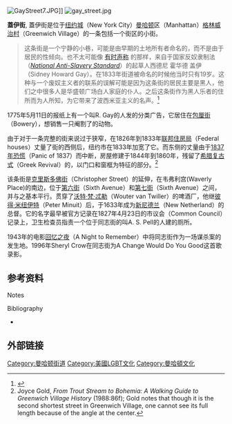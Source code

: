 {{coord|40.73362|N|74.0004|W |format=dms |region:US-NY_type:city |display=title}}
[[Image:GayStreet7.JPG|thumb]]]]
[[Image:gay_street.jpg|thumb]]

'''蓋伊街''', 蓋伊街是位于[[纽约城|纽约城]]（New York City）[[曼哈顿|曼哈顿]]区（Manhattan）[[格林威治村|格林威治村]]（Greenwich Village）的一条包括一个街区的小街。<blockquote>这条街是一个宁静的小巷，可能是由早期的土地所有者命名的，而不是由于居民的性倾向。也不太可能像 [https://web.archive.org/web/20040816215903/http://www.mcny.org/Exhibitions/abbott/a263.htm 有时声称] 的那样，来自于国家反奴隶制法（''[https://web.archive.org/web/20040905131522/http://muweb.millersville.edu/~ugrr/tellingstories/demosite/Christiana/resistance/images/standard_text.html National Anti-Slavery Standard]''）的起草人西德尼 霍华德 盖伊（Sidney Howard Gay）。在1833年街道被命名的时候他当时只有19岁。这种与一个废奴主义者的联系的误解可能是因为这条街的居民主要是黑人，他们之中很多人是华盛顿广场白人家庭的仆人。之后这条街作为黑人乐者的住所而为人所知，为它带来了波西米亚主义的名声。<ref>{{Cite web |url=http://home.roadrunner.com/~jkn/nysonglines/gay.htm |title=New York Songlines |accessdate=2010-11-29 |archive-date=2013-10-21 |archive-url=https://web.archive.org/web/20131021211223/http://home.roadrunner.com/~jkn/nysonglines/gay.htm |dead-url=yes }}</ref></blockquote>

1775年5月11日的报纸上有一个叫R. Gay的人发的分类广告，它居住在[[包厘街|包厘街]]（Bowery），想销售一只阉割了的动物。

由于对于一条完整的街来说过于狭窄，在1826年到1833年[[联邦住房局|联邦住房局]]（Federal houses）丈量了街的西侧后，纽约市在1833年加宽了它。而东侧的丈量由于[[1837年恐慌|1837年恐慌]]（Panic of 1837）而中断，房屋修建于1844年到1860年，残留了[[希腊复古式|希腊复古式]]（Greek Revival）的，以门口和窗框为特征的部分。<ref>Joyce Gold, ''From Trout Stream to Bohemia: A Walking Guide to Greenwich Village History'' (1988:86f); Gold notes that though it is the second shortest street in Greenwich Village, one cannot see its full length because of the angle at the center.</ref>

该条街是[[克里斯多佛街|克里斯多佛街]]（Christopher Street）的延伸，在韦弗利宫(Waverly Place)的南边，位于[[第六街（曼哈顿）|第六街]]（Sixth Avenue）和[[第七街（曼哈顿）|第七街]]（Sixth Avenue）之间，并与之基本平行。贯穿了[[沃特·梵·忒勒|沃特·梵·忒勒]]（Wouter van Twiller）的啤酒厂，他继[[彼得·米纽伊特|彼得·米纽伊特]]（Peter Minuit）后，于1633年成为[[新尼德兰|新尼德兰]]（New Netherland）的总督。它的名字最早被官方记录在1827年4月23日的市议会（Common Council）记录上，卫生检查员指责一个位于同志街的叫A. S. Pell的人建的厕所。

1943年的电影[[A_Night_to_Remember_(1943_film)|回忆之夜]]（A Night to Remember）中将同志街作为一场谋杀案的发生地。1996年Sheryl Crow在同志街为A Change Would Do You Good这首歌录影。

==参考资料==
;Notes
{{Reflist}}

;Bibliography
*{{cite streetbook}}

==外部链接==
{{commonscat-inline|Gay Street}}

[[Category:曼哈顿街道|Category:曼哈顿街道]]
[[Category:美國LGBT文化|Category:美國LGBT文化]]
[[Category:曼哈頓文化|Category:曼哈頓文化]]